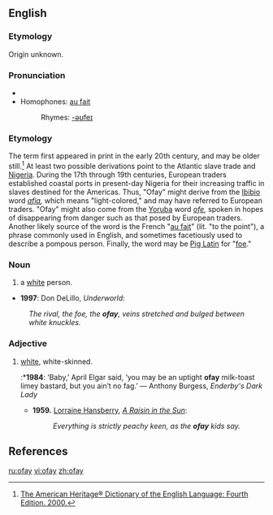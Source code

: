 ==English==

===Etymology===
Origin unknown.

===Pronunciation===
* {{IPA|/'əʊfeɪ/}}
*Homophones: [[au fait]]
*:Rhymes: [[Rhymes:English:-əʊfeɪ|-əʊfeɪ]]

===Etymology===
The term first appeared in print in the early 20th century, and may be older still.<ref>[http://www.bartleby.com/61/67/O0036700.html The American Heritage® Dictionary of the English Language: Fourth Edition.  2000.]</ref>  At least two possible derivations point to the Atlantic slave trade and [[Nigeria]].  During the 17th through 19th centuries, European traders established coastal ports in present-day Nigeria for their increasing traffic in slaves destined for the Americas.  Thus, "Ofay" might derive from the [[Ibibio]] word ''[[afia]],'' which means "light-colored," and may have referred to European traders.  "Ofay" might also come from the [[Yoruba]] word ''[[ofe]],'' spoken in hopes of disappearing from danger such as that posed by European traders. Another likely source of the word is the French "[[au fait]]" (lit. "to the point"), a phrase commonly used in English, and sometimes facetiously used to describe a pompous person. Finally, the word may be [[Pig Latin]] for "[[foe]]." 

===Noun===
{{en-noun}}

# {{US|pejorative|slang}} a [[white]] person.
*'''1997''': Don DeLillo, ''Underworld'':
:''The rival, the foe, the '''ofay''', veins stretched and bulged between white knuckles.'' 

===Adjective===
{{en-adj}}

# {{US|pejorative|slang}} [[white]], white-skinned.
#:*'''1984''': ‘Baby,’ April Elgar said, ‘you may be an uptight '''ofay''' milk-toast limey bastard, but you ain’t no fag.’ — Anthony Burgess, ''Enderby's Dark Lady''
#*'''1959.''' [[w:Lorraine Hansberry|Lorraine Hansberry]], ''[[w:A Raisin in the Sun|A Raisin in the Sun]]'':
#*:''Everything is strictly peachy keen, as the '''ofay''' kids say.''

==References==
<references/>

[[ru:ofay]]
[[vi:ofay]]
[[zh:ofay]]